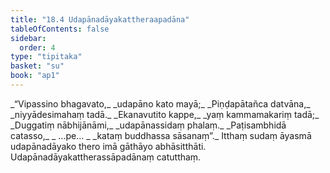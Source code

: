 ```yaml
---
title: "18.4 Udapānadāyakattheraapadāna"
tableOfContents: false
sidebar:
  order: 4
type: "tipitaka"
basket: "su"
book: "ap1"
---
```



<DynamicBreadcrumb />

<Division number="18" book="ap1" bookNo="20" page="208">

<Paragraph number="2533" type="verses" book="ap1">
_“Vipassino bhagavato,_  
_udapāno kato mayā;_  
_Piṇḍapātañca datvāna,_  
_niyyādesimahaṃ tadā._  

</Paragraph>

</Division>
<Division number="19" book="ap1" bookNo="20" page="209">

<Paragraph number="2534" type="verses" book="ap1">
_Ekanavutito kappe,_  
_yaṃ kammamakariṃ tadā;_  
_Duggatiṃ nābhijānāmi,_  
_udapānassidaṃ phalaṃ._  

</Paragraph>

</Division>
<Division number="20" book="ap1" bookNo="20" page="209">

<Paragraph number="2535" type="verses" book="ap1">
_Paṭisambhidā catasso,_  
_ …pe… _  
_kataṃ buddhassa sāsanaṃ”._  

</Paragraph>

<Paragraph number="2536" book="ap1">
Itthaṃ sudaṃ āyasmā udapānadāyako thero imā gāthāyo abhāsitthāti.

</Paragraph>
</Division>

<Paragraph number="2537" type="center" book="ap1">
Udapānadāyakattherassāpadānaṃ catutthaṃ.
</Paragraph>